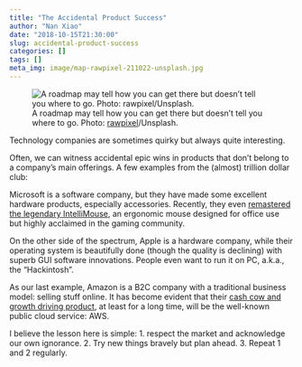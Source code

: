 ```yaml
---
title: "The Accidental Product Success"
author: "Nan Xiao"
date: "2018-10-15T21:30:00"
slug: accidental-product-success
categories: []
tags: []
meta_img: image/map-rawpixel-211022-unsplash.jpg
---
```


![A roadmap may tell how you can get there but doesn't tell you where to go. Photo: [rawpixel](https://unsplash.com/photos/qYgDrCHV1B0)/Unsplash.](/image/map-rawpixel-211022-unsplash.jpg)

Technology companies are sometimes quirky but always quite interesting.

Often, we can witness accidental epic wins in products that don't belong to a company's main offerings. A few examples from the (almost) trillion dollar club:

Microsoft is a software company, but they have made some excellent hardware products, especially accessories. Recently, they even [remastered the legendary IntelliMouse](https://news.microsoft.com/en-gb/2018/06/29/iconic-mouse-that-changed-how-we-use-the-internet-is-relaunched-by-microsoft/), an ergonomic mouse designed for office use but highly acclaimed in the gaming community.

On the other side of the spectrum, Apple is a hardware company, while their operating system is beautifully done (though the quality is declining) with superb GUI software innovations. People even want to run it on PC, a.k.a., the "Hackintosh".

As our last example, Amazon is a B2C company with a traditional business model: selling stuff online. It has become evident that their [cash cow and growth driving product](https://www.zdnet.com/article/all-of-amazons-2017-operating-income-comes-from-aws/), at least for a long time, will be the well-known public cloud service: AWS.

I believe the lesson here is simple: 1. respect the market and acknowledge our own ignorance. 2. Try new things bravely but plan ahead. 3. Repeat 1 and 2 regularly.
